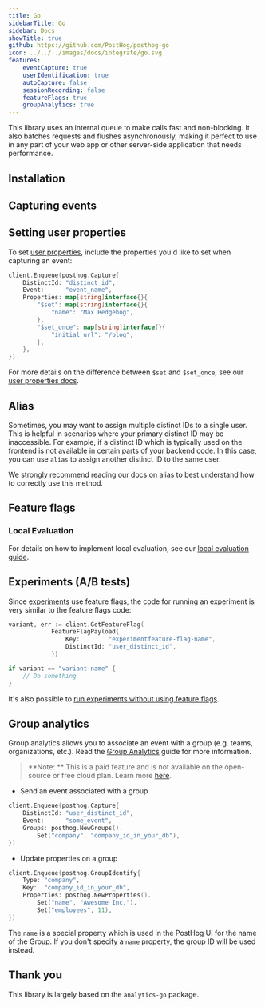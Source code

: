 ```yaml
---
title: Go
sidebarTitle: Go
sidebar: Docs
showTitle: true
github: https://github.com/PostHog/posthog-go
icon: ../../../images/docs/integrate/go.svg
features:
    eventCapture: true
    userIdentification: true
    autoCapture: false
    sessionRecording: false
    featureFlags: true
    groupAnalytics: true
---
```


This library uses an internal queue to make calls fast and non-blocking. It also batches requests and flushes asynchronously, making it perfect to use in any part of your web app or other server-side application that needs performance.

## Installation


<GoInstall />

## Capturing events


<GoSendEvents />

## Setting user properties

To set [user properties](/docs/data/user-properties), include the properties you'd like to set when capturing an event: 

```go
client.Enqueue(posthog.Capture{
    DistinctId: "distinct_id",
    Event:      "event_name",
    Properties: map[string]interface{}{
        "$set": map[string]interface{}{
            "name": "Max Hedgehog",
        },
        "$set_once": map[string]interface{}{
            "initial_url": "/blog",
        },
    },
})
```

For more details on the difference between `$set` and `$set_once`, see our [user properties docs](/docs/data/user-properties#what-is-the-difference-between-set-and-set_once).

## Alias

Sometimes, you may want to assign multiple distinct IDs to a single user. This is helpful in scenarios where your primary distinct ID may be inaccessible. For example, if a distinct ID which is typically used on the frontend is not available in certain parts of your backend code. In this case, you can use `alias` to assign another distinct ID to the same user.

We strongly recommend reading our docs on [alias](/docs/data/identify#alias-assigning-multiple-distinct-ids-to-the-same-user) to best understand how to correctly use this method.

## Feature flags


<FeatureFlagsLibsIntro />


<GoFeatureFlagsCode />


### Local Evaluation

<LocalEvaluationIntro />

For details on how to implement local evaluation, see our [local evaluation guide](/docs/feature-flags/local-evaluation).

## Experiments (A/B tests)

Since [experiments](/docs/experiments/manual) use feature flags, the code for running an experiment is very similar to the feature flags code:


```go
variant, err := client.GetFeatureFlag(
            FeatureFlagPayload{
                Key:        "experimentfeature-flag-name",
                DistinctId: "user_distinct_id",
            })

if variant == "variant-name" {
    // Do something
}
```

It's also possible to [run experiments without using feature flags](/docs/experiments/running-experiments-without-feature-flags).

## Group analytics

Group analytics allows you to associate an event with a group (e.g. teams, organizations, etc.). Read the [Group Analytics](/docs/user-guides/group-analytics) guide for more information.

> **Note: ** This is a paid feature and is not available on the open-source or free cloud plan. Learn more [here](/pricing).

-   Send an event associated with a group

```go
client.Enqueue(posthog.Capture{
    DistinctId: "user_distinct_id",
    Event:      "some_event",
    Groups: posthog.NewGroups().
        Set("company", "company_id_in_your_db"),
})
```

-   Update properties on a group

```go
client.Enqueue(posthog.GroupIdentify{
    Type: "company",
    Key:  "company_id_in_your_db",
    Properties: posthog.NewProperties().
        Set("name", "Awesome Inc.").
        Set("employees", 11),
})
```

The `name` is a special property which is used in the PostHog UI for the name of the Group. If you don't specify a `name` property, the group ID will be used instead.

## Thank you

This library is largely based on the `analytics-go` package.
